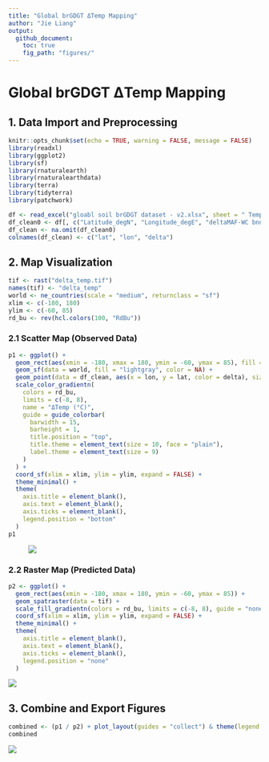 ```yaml
---
title: "Global brGDGT ΔTemp Mapping"
author: "Jie Liang"
output:
  github_document:
    toc: true
    fig_path: "figures/"
---
```


# Global brGDGT ΔTemp Mapping

## 1. Data Import and Preprocessing

```r
knitr::opts_chunk$set(echo = TRUE, warning = FALSE, message = FALSE)
library(readxl)
library(ggplot2)
library(sf)
library(rnaturalearth)
library(rnaturalearthdata)
library(terra)
library(tidyterra)
library(patchwork)
```

```r
df <- read_excel("gloabl soil brGDGT dataset - v2.xlsx", sheet = " Temperature_Comparison", .name_repair = "minimal")
df_clean0 <- df[, c("Latitude_degN", "Longitude_degE", "deltaMAF-WC bnn")]
df_clean <- na.omit(df_clean0)
colnames(df_clean) <- c("lat", "lon", "delta")
```

## 2. Map Visualization

```r
tif <- rast("delta_temp.tif")
names(tif) <- "delta_temp"
world <- ne_countries(scale = "medium", returnclass = "sf")
xlim <- c(-180, 180)
ylim <- c(-60, 85)
rd_bu <- rev(hcl.colors(100, "RdBu"))
```

### 2.1 Scatter Map (Observed Data)

```r
p1 <- ggplot() +
  geom_rect(aes(xmin = -180, xmax = 180, ymin = -60, ymax = 85), fill = "#7f7f7f") +
  geom_sf(data = world, fill = "lightgray", color = NA) +
  geom_point(data = df_clean, aes(x = lon, y = lat, color = delta), size = 2) +
  scale_color_gradientn(
    colors = rd_bu,
    limits = c(-8, 8),
    name = "ΔTemp (°C)",
    guide = guide_colorbar(
      barwidth = 15,
      barheight = 1,
      title.position = "top",
      title.theme = element_text(size = 10, face = "plain"),
      label.theme = element_text(size = 9)
    )
  ) +
  coord_sf(xlim = xlim, ylim = ylim, expand = FALSE) +
  theme_minimal() +
  theme(
    axis.title = element_blank(),
    axis.text = element_blank(),
    axis.ticks = element_blank(),
    legend.position = "bottom"
  )
p1
```

![![](figures/p1.png)](figures/p1.png)

### 2.2 Raster Map (Predicted Data)

```r
p2 <- ggplot() +
  geom_rect(aes(xmin = -180, xmax = 180, ymin = -60, ymax = 85)) +
  geom_spatraster(data = tif) +
  scale_fill_gradientn(colors = rd_bu, limits = c(-8, 8), guide = "none") +
  coord_sf(xlim = xlim, ylim = ylim, expand = FALSE) +
  theme_minimal() +
  theme(
    axis.title = element_blank(),
    axis.text = element_blank(),
    axis.ticks = element_blank(),
    legend.position = "none"  
  )
```


![](figures/p2.png)

## 

## 3. Combine and Export Figures

```r
combined <- (p1 / p2) + plot_layout(guides = "collect") & theme(legend.position = "bottom")
combined
```

![](figures/combine.png)
